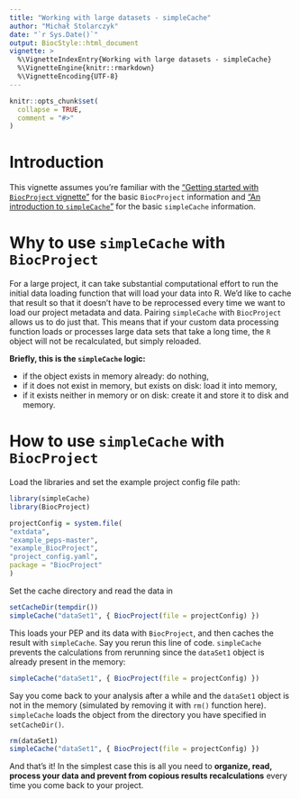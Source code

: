 ```yaml
---
title: "Working with large datasets - simpleCache"
author: "Michał Stolarczyk"
date: "`r Sys.Date()`"
output: BiocStyle::html_document
vignette: >
  %\VignetteIndexEntry{Working with large datasets - simpleCache}
  %\VignetteEngine{knitr::rmarkdown}
  %\VignetteEncoding{UTF-8}
---
```


```r
knitr::opts_chunk$set(
  collapse = TRUE,
  comment = "#>"
)
```

# Introduction

This vignette assumes you're familiar with the 
["Getting started with `BiocProject` vignette"](./vignette1getStarted.html) for 
the basic `BiocProject` information 
and ["An introduction to `simpleCache`"](http://code.databio.org/simpleCache/articles/simpleCacheIntroduction.html) for the basic `simpleCache` information.

# Why to use `simpleCache` with `BiocProject`

For a large project, it can take substantial computational effort to run the 
initial data loading function that will load your data into R. We'd like to 
cache that result so that it doesn't have to be reprocessed every time we want 
to load our project metadata and data. Pairing `simpleCache` with `BiocProject`
allows us to do just that. This means that if your custom data processing 
function loads or processes large data sets that take a long time, the `R` 
object will not be recalculated, but simply reloaded.

**Briefly, this is the `simpleCache` logic: **

* if the object exists in memory already: do nothing,
* if it does not exist in memory, but exists on disk: load it into memory,
* if it exists neither in memory or on disk: create it and store it
to disk and memory.

# How to use `simpleCache` with `BiocProject`

Load the libraries and set the example project config file path:
```r
library(simpleCache) 
library(BiocProject)

projectConfig = system.file(
"extdata",
"example_peps-master",
"example_BiocProject",
"project_config.yaml",
package = "BiocProject"
)
```

Set the cache directory and read the data in
```r
setCacheDir(tempdir())
simpleCache("dataSet1", { BiocProject(file = projectConfig) })
```

This loads your PEP and its data with `BiocProject`, and then caches the 
result with `simpleCache`. Say you rerun this line of code. `simpleCache` 
prevents the calculations from rerunning since the `dataSet1` object is 
already present in the memory:

```r
simpleCache("dataSet1", { BiocProject(file = projectConfig) })
```


Say you come back to your analysis after a while and the `dataSet1` object is 
not in the memory (simulated by removing it with `rm()` function here). 
`simpleCache` loads the object from the directory you have specified 
in `setCacheDir()`.
```r
rm(dataSet1)
simpleCache("dataSet1", { BiocProject(file = projectConfig) })
```
And that's it! In the simplest case this is all you need to **organize, 
read, process your data and prevent from copious results recalculations**
every time you come back to your project.

